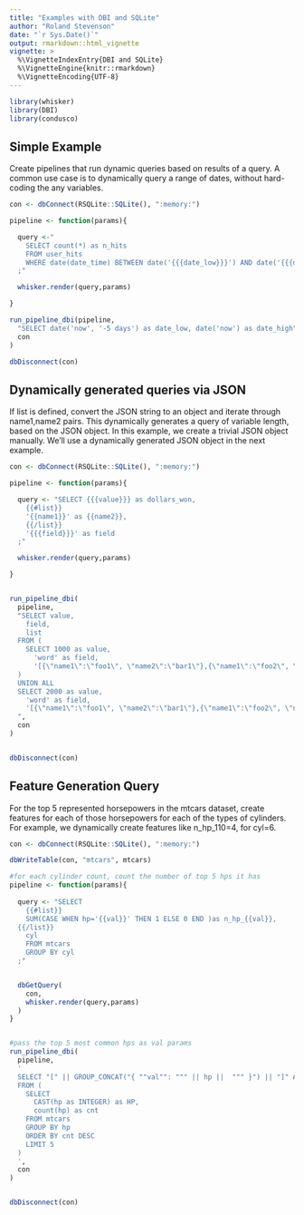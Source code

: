 ```yaml
---
title: "Examples with DBI and SQLite"
author: "Roland Stevenson"
date: "`r Sys.Date()`"
output: rmarkdown::html_vignette
vignette: >
  %\VignetteIndexEntry{DBI and SQLite}
  %\VignetteEngine{knitr::rmarkdown}
  %\VignetteEncoding{UTF-8}
---
```


```r
library(whisker)
library(DBI)
library(condusco)
```

## Simple Example

Create pipelines that run dynamic queries based on results of a query.  A common use case is to dynamically query a range of dates, without hard-coding the any variables.
```r
con <- dbConnect(RSQLite::SQLite(), ":memory:")

pipeline <- function(params){

  query <-"
    SELECT count(*) as n_hits 
    FROM user_hits 
    WHERE date(date_time) BETWEEN date('{{{date_low}}}') AND date('{{{date_high}}}')
  ;"

  whisker.render(query,params)

}

run_pipeline_dbi(pipeline,
  "SELECT date('now', '-5 days') as date_low, date('now') as date_high",
  con
)

dbDisconnect(con)

```


## Dynamically generated queries via JSON
If list is defined, convert the JSON string to an object and iterate through name1,name2 pairs.
This dynamically generates a query of variable length, based on the JSON object.
In this example, we create a trivial JSON object manually.  We'll use a dynamically generated JSON object in the next example.
```r
con <- dbConnect(RSQLite::SQLite(), ":memory:")

pipeline <- function(params){

  query <- "SELECT {{{value}}} as dollars_won,
    {{#list}}
    '{{name1}}' as {{name2}},
    {{/list}}
    '{{{field}}}' as field
  ;"

  whisker.render(query,params)

}


run_pipeline_dbi(
  pipeline,
  "SELECT value,
    field,
    list
  FROM (
    SELECT 1000 as value,
      'word' as field,
      '[{\"name1\":\"foo1\", \"name2\":\"bar1\"},{\"name1\":\"foo2\", \"name2\":\"bar2\"}]' as list
  )
  UNION ALL
  SELECT 2000 as value,
    'word' as field,
    '[{\"name1\":\"foo1\", \"name2\":\"bar1\"},{\"name1\":\"foo2\", \"name2\":\"bar2\"}]' as list
  ",
  con
)


dbDisconnect(con)

```


## Feature Generation Query
For the top 5 represented horsepowers in the mtcars dataset, create features for each of those horsepowers for each of the types of cylinders.  For example, we dynamically create features like n_hp_110=4, for cyl=6.
```r
con <- dbConnect(RSQLite::SQLite(), ":memory:")

dbWriteTable(con, "mtcars", mtcars)

#for each cylinder count, count the number of top 5 hps it has
pipeline <- function(params){
  
  query <- "SELECT
    {{#list}}
    SUM(CASE WHEN hp='{{val}}' THEN 1 ELSE 0 END )as n_hp_{{val}},
  {{/list}}
    cyl
    FROM mtcars
    GROUP BY cyl
  ;"


  dbGetQuery(
    con,
    whisker.render(query,params)
  )
}


#pass the top 5 most common hps as val params
run_pipeline_dbi(
  pipeline,
  '
  SELECT "[" || GROUP_CONCAT("{ ""val"": """ || hp ||  """ }") || "]" AS list
  FROM (
    SELECT 
      CAST(hp as INTEGER) as HP,
      count(hp) as cnt
    FROM mtcars 
    GROUP BY hp
    ORDER BY cnt DESC
    LIMIT 5
  )
  ',
  con
)


dbDisconnect(con)

```


